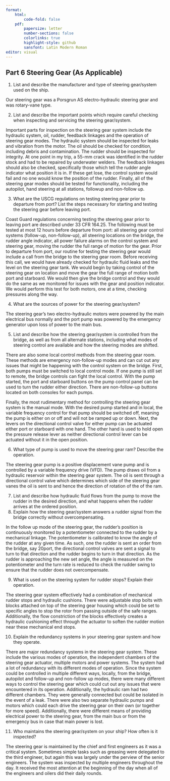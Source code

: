 ```yaml
---
format:
    html: 
        code-fold: false
    pdf:
        papersize: letter
        number-sections: false
        colorlinks: true
        highlight-style: github
        sansfont: Latin Modern Roman
editor: visual
---
```


## Part 6 Steering Gear (As Applicable)

1.  List and describe the manufacturer and type of steering gear/system used on the ship.

Our steering gear was a Porsgrun AS electro-hydraulic steering gear and was rotary-vane type.

2.  List and describe the important points which require careful checking when inspecting and servicing the steering gear/system.

Important parts for inspection on the steering gear system include the hydraulic system, oil, rudder, feedback linkages and the operation of steering gear modes. The hydraulic system should be inspected for leaks and vibration from the motor. The oil should be checked for condition, including debris and contamination. The rudder should be inspected for integrity. At one point in my trip, a 55-mm crack was identified in the rudder stock and had to be repaired by underwater welders. The feedback linkages should also be checked, specifically those which tell the rudder angle indicator what position it is in. If these get lose, the control system would fail and no one would know the position of the rudder. Finally, all of the steering gear modes should be tested for functionality, including the autopilot, hand steering at all stations, followup and non-follow up.

3.  What are the USCG regulations on testing steering gear prior to departure from port? List the steps necessary for starting and testing the steering gear before leaving port.

Coast Guard regulations concerning testing the steering gear prior to leaving port are described under 33 CFR 164.25. The following must be tested at most 12 hours before departure from port: all steering gear control systems (follow-up, non-follow-up), all steering locations on the bridge, the rudder angle indicator, all power failure alarms on the control system and steering gear, moving the rudder the full range of motion for the gear. Prior to departure from port, our routine for testing the steering gear would include a call from the bridge to the steering gear room. Before receiving this call, we would have already checked for hydraulic fluid leaks and the level on the steering gear tank. We would begin by taking control of the steering gear on location and move the gear the full range of motion both port and starboard. We would then give the bridge control and they would do the same as we monitored for issues with the gear and position indicator. We would perform this test for both motors, one at a time, checking pressures along the way.

4.	What are the sources of power for the steering gear/system?

The steering gear's two electro-hydraulic motors were powered by the main electrical bus normally and the port pump was powered by the emergency generator upon loss of power to the main bus. 

5.	List and describe how the steering gear/system is controlled from the bridge, as well as from all alternate stations, including what modes of steering control are available and how the steering modes are shifted.

There are also some local control methods from the steering gear room. These methods are emergency non-follow-up modes and can cut out any issues that might be happening with the control system on the bridge. First, both pumps must be switched to local control mode. If one pump is still set to remote, the bridge controls can fight the local control. With the pump started, the port and starboard buttons on the pump control panel can be used to turn the rudder either direction. There are non-follow-up buttons located on both consoles for each pumps.

Finally, the most rudimentary method for controlling the steering gear system is the manual mode. With the desired pump started and in local, the variable frequency control for that pump should be switched off, meaning the pump is either on or off and will not be ramped up or down. Next, the levers on the directional control valve for either pump can be actuated either port or starboard with one hand. The other hand is used to hold open the pressure release lever as neither directional control lever can be actuated without it in the open position. 

6.	What type of pump is used to move the steering gear ram?  Describe the operation. 

The steering gear pump is a positive displacement vane pump and is controlled by a variable frequency drive (VFD). The pump draws oil from a hydraulic reservoir within the steering gear system. The oil is sent through a directional control valve which determines which side of the steering gear vanes the oil is sent to and hence the direction of rotation of the of the ram.

7.	List and describe how hydraulic fluid flows from the pump to move the rudder in the desired direction, and what happens when the rudder arrives at the ordered position.
8.	Explain how the steering gear/system answers a rudder signal from the bridge correctly without overcompensating.

In the follow up mode of the steering gear, the rudder's position is continuously monitored by a potentiometer connected to the rudder by a mechanical linkage. The potentiometer is calibrated to know the angle of the rudder at any given time. As such, one the rudder is sent an order from the bridge, say 20\deg port, the directional control valves are sent a signal to turn to that direction and the rudder begins to turn in that direction. As the rudder is approaching the new set angle, the angle is measured on the potentiometer and the turn rate is reduced to check the rudder swing to ensure that the rudder does not overcompensate.

9.	What is used on the steering system for rudder stops? Explain their operation.

The steering gear system effectively had a combination of mechanical rudder stops and hydraulic cushions. There were adjustable stop bolts with blocks attached on top of the steering gear housing which could be set to specific angles to stop the rotor from passing outside of the safe ranges. Additionally, the flow constriction of the blocks effectively creates a hydraulic cushioning effect through the actuator to soften the rudder motion near these mechanical end stops.

10.	Explain the redundancy systems in your steering gear system and how they operate.

There are major redundancy systems in the steering gear system. These include the various modes of operation, the independent chambers of the steering gear actuator, multiple motors and power systems. The system had a lot of redundancy with its different modes of operation. Since the system could be controlled in multiple different ways, locally, from the bridge, autopilot and follow-up and non-follow up modes, there were many different ways to control the steering gear which could cut out any issues that were encountered in its operation. Additionally, the hydraulic ram had two different chambers. They were generally connected but could be isolated in the event of a leak. There were also two separate hydraulic pumps and motors which could each drive the steering gear on their own (or together for more speed). Additionally, there were different means of providing electrical power to the steering gear, from the main bus or from the emergency bus in case that main power is lost.

11.	Who maintains the steering gear/system on your ship? How often is it inspected?

The steering gear is maintained by the chief and first engineers as it was a critical system. Sometimes simple tasks such as greasing were delegated to the third engineer, but again this was largely under the perview of the senior engineers. The system was inspected by multiple engineers throughout the day. It received the most attention at the beginning of the day when all of the engineers and oilers did their daily rounds.